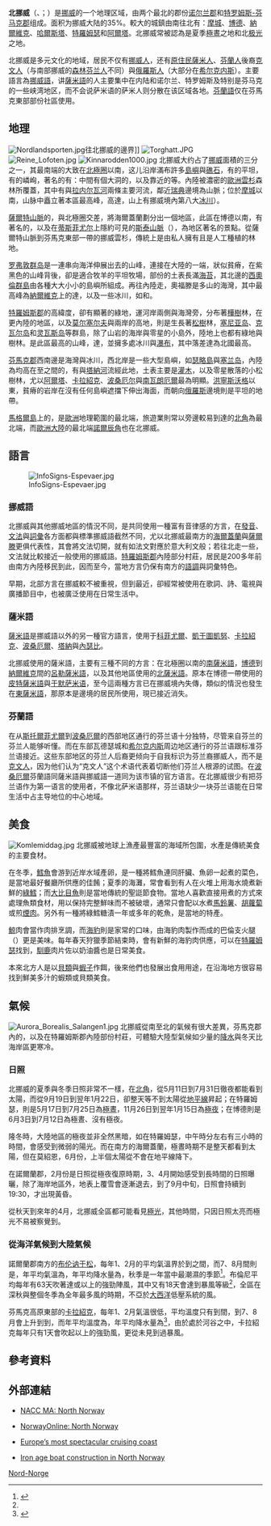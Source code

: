 {{noteTA
|1=zh-cn:煙肉; zh-hk:煙肉; zh-tw:培根;
|2=zh-cn:奶油酱; zh-hk:忌廉醬; zh-tw:奶油醬;
}}
{{Infobox settlement
| name = {{PAGENAME}}
| native_name = {{lang|nb|Nord-Norge}}<br/>{{lang|nn|Nord-Noreg}}
| other_name = {{lang|se|Davvi-Norga}}
| image_skyline = Tommerasfjorden-tysfjorden-ofoten-nordland.jpg
| imagesize = 250px
| image_caption = {{le|蒂斯峡湾|Tysfjorden}}的一个分支
| image_map =Nord-Norge in Norway.svg
| map_caption = {{PAGENAME}}在[[挪威|挪威]]的位置
| settlement_type = 地理區域
| subdivision_type = 國家
| subdivision_name = {{NOR}}
| subdivision_type1 = [[挪威行政區劃|区内郡份]]
| subdivision_name1 = * [[諾爾蘭郡|諾爾蘭郡]]
* [[特罗姆斯-芬马克郡|特罗姆斯-芬马克郡]]
| seat_type = 重要城市
| seat = 
* [[摩城|摩城]]
* [[博德|博德]]
* [[納爾維克|納爾維克]]
* [[哈爾斯塔|哈爾斯塔]]
* [[特羅姆瑟|特羅姆瑟]]
* [[阿爾塔_(挪威)|阿爾塔]]
* [[亨墨菲斯|亨墨菲斯]]
| area_total_km2 = 112951
| population_as_of = 2015年1月1日
| population_total = 480740
| population_density_km2 = auto
| timezone =[[歐洲中部時間|歐洲中部時間]]
| utc_offset = +1
| timezone_DST = [[歐洲中部夏令時間|歐洲中部夏令時間]]
| utc_offset_DST = +2
| blank_name = [[人均生產總值|人均生產總值]]
| blank_info = [[挪威克朗|NOK]]$58000
| blank2_name = 生產總值
| blank2_info = [[挪威克朗|NOK]]$2億7千萬
}}
'''北挪威'''（{{lang-nb|Nord-Norge}}、{{lang-nn|Nord-Noreg}}；{{lang-se|Davvi-Norga}}）是[[挪威|挪威]]的一个地理区域，由两个最北的郡份[[诺尔兰郡|诺尔兰郡]]和[[特罗姆斯-芬马克郡|特罗姆斯-芬马克郡]]组成。面积为挪威大陆的35%。較大的城鎮由南往北有：[[摩城|摩城]]、[[博德|博德]]、[[納爾維克|納爾維克]]、[[哈爾斯塔|哈爾斯塔]]、[[特羅姆瑟|特羅姆瑟]]和[[阿爾塔_(挪威)|阿爾塔]]。北挪威常被認為是夏季[[極晝|極晝]]之地和北[[极光|极光]]之地。

北挪威是多元文化的地域，居民不仅有[[挪威人|挪威人]]，还有[[原住民|原住民]][[薩米人|薩米人]]、[[芬蘭人|芬蘭人]]後裔[[克文人|克文人]]（与南部挪威的[[森林芬兰人|森林芬兰人]]不同）與[[俄羅斯人|俄羅斯人]]（大部分在[[希尔克内斯|希尔克内斯]]）。主要語言為[[挪威語|挪威語]]，讲[[薩米語|薩米語]]的人主要集中在内陆和诺尔兰、特罗姆斯及特别是芬马克的一些峡湾地区，而不会说萨米语的萨米人则分散在该区域各地。[[芬蘭語|芬蘭語]]仅在芬馬克東部部份社區使用。

== 地理 ==
[[File:Nordlandsporten.jpg|thumb]]往北挪威的邊界]]
[[File:Torghatt.JPG|thumb]]
[[File:Reine_Lofoten.jpg|thumb]]
[[File:Kinnarodden1000.jpg|thumb]]
北挪威大约占了[[挪威|挪威]]面積的三分之一，其最南端的{{link-no|海爾蓋蘭|Helgeland}}大致在[[北極圈|北極圈]]以南，这儿沿岸滿布許多[[島嶼|島嶼]]與[[礁石|礁石]]，有的平坦，有的嶙峋，著名的有：中間有個大洞的{{le|托格哈特山|Torghatten}}，以及靠近{{le|桑內舍恩|Sandnessjøen}}的{{le|七姐妹山|De syv søstre}}等。內陸被濃密的[[歐洲雲杉|歐洲雲杉]]森林所覆蓋，其中有{{le|韋伏斯納河|Vefsna}}與[[拉内尔瓦河|拉内尔瓦河]]兩條主要河流，鄰近[[瑞典|瑞典]]邊境為山脈；位於[[摩城|摩城]]以南，{{le|奧克斯廷丹|Okstindan}}山脉中矗立著本區最高峰{{le|奥克斯科尔滕|Oksskolten}}，高達{{Convert|1915|m|ft|0}}，山上有挪威境內第八大[[冰川|冰川]]{{le|奧克斯廷布伦|Okstindbreen}}）。

[[薩爾特山脈|薩爾特山脈]]的{{link-no|斯瓦爾蒂森冰川|Svartisen}}，與北極圈交差，將海爾蓋蘭劃分出一個{{link-no|薩爾滕|Salten}}地區，此區在博德以南，有著名的{{tsl|no|Børvasstindan|伯爾瓦斯山脈}}，以及在[[蒂斯菲尤尔|蒂斯菲尤尔]]上隱約可見的[[斯特峰|斯泰山脈]]（{{lang|no|Stetinden}}），為{{le|奧福滕|Ofoten}}地区著名的景點。從薩爾特山脈到芬馬克東部一帶的挪威雲杉，傳統上是由私人擁有且是人工種植的林地。

[[罗弗敦群岛|罗弗敦群岛]]是一連串向海洋伸展出去的山峰，連接在大陸的一端，狀似貧瘠，在紫黑色的山峰背後，卻是適合牧羊的平坦牧場，部份的土表長滿[[海苔|海苔]]，其北邊的[[西奧倫群島|西奧倫群島]]由各種大大小小的島嶼所組成。再往內陸走，奧福滕是多山的海灣，其中最高峰為[[納爾維克|納爾維克]]上的{{tsl|en|Storsteinfjellet|斯托爾斯廷山脈}}達{{convert|1894|m|ft|0}}，以及一些冰川，如{{le|弗罗斯蒂森冰川|Frostisen}}和{{tsl|no|Blåisen|布洛冰川}}。

[[特羅姆斯郡|特羅姆斯郡]]的高緯度，卻有顯著的綠地，運河岸兩側與海灣旁，分布著[[樺樹|樺樹]]林，在更內陸的地區，以及[[莫尔塞尔夫|莫尔塞尔夫]]與{{link-no|雷薩河|Reisaelva}}兩岸的高地，則是生長著[[松樹|松樹]]林，[[塞尼亚岛|塞尼亚岛]]、[[克瓦尔岛|克瓦尔岛]]和[[灵瓦斯岛|灵瓦斯岛]]等群島，除了山岩的海岸與零星的小島外，陸地上也都有綠地與樹林。{{tsl|no|Lyngsalpan|林薩潘山脈}}是此區最高的山峰，達{{convert|1833|m|ft|0}}，並擁多處冰川與[[瀑布|瀑布]]，其中{{link-no|莫利斯瀑布|Mollisfossen}}落差達{{convert|269|m|ft|0}}為北國最高。

[[芬馬克郡|芬馬克郡]]西南邊是海灣與冰川，西北岸是一些大型島嶼，如[[瑟略島|瑟略島]]與[[塞兰岛|塞兰岛]]，內陸為均高在{{convert|300|m|ft|0}}至{{convert|400|m|ft|0}}之間的{{le|芬馬克高原|Finnmarksvidda}}，有{{le|阿爾塔河|Altaelva}}與[[塔納河_(挪威)|塔納河]]流經此地，土表主要是[[灌木|灌木]]，以及零星散落的小松樹林，尤以[[阿爾塔|阿爾塔]]、[[卡拉紹克|卡拉紹克]]、[[波桑厄尔|波桑厄尔]]與[[南瓦朗厄爾|南瓦朗厄爾]]最為明顯。[[洪寧斯沃格|洪寧斯沃格]]以東，貧瘠的岩岸在沒有任何島嶼遮擋下伸出海面，而朝向[[俄羅斯|俄羅斯]]邊境則是平坦的地帶。

[[馬格爾島|馬格爾島]]上的{{link-no|克尼夫謝洛登角|Knivskjelodden}}，是[[歐洲|歐洲]]地理範圍的最北端，旅遊業則常以旁邊較易到達的[[北角_(挪威)|北角]]為最北端，而[[歐洲大陸|歐洲大陸]]的最北端[[諾爾辰角|諾爾辰角]]也在北挪威。

== 語言 ==
[[File:InfoSigns-Espevaer.jpg|thumb]]
=== 挪威語 ===
北挪威與其他挪威地區的情況不同，是共同使用一種富有音律感的方言，在[[發音|發音]]、[[文法|文法]]與[[詞彙|詞彙]]各方面都與標準挪威語截然不同，尤以北挪威最南方的[[海爾蓋蘭|海爾蓋蘭]]與[[薩爾滕|薩爾滕]]更俱代表性，其會將文法切開，就有如法文對應於意大利文般；若往北走一些，文法就比較接近一般使用的挪威語。[[特羅姆斯郡|特羅姆斯郡]]內陸部分村莊，居民是200多年前由南方內陸移民到此，因而至今，當地方言仍保有南方的[[語調|語調]]與詞彙特色。

早期，北部方言在挪威較不被重視，但到最近，卻經常被使用在歌詞、詩、電視與廣播節目中，也被廣泛使用在日常生活中。

=== 薩米語 ===
[[薩米語|薩米語]]是挪威語以外的另一種官方語言，使用于[[科菲尤爾|科菲尤爾]]、[[凱于圖凱努|凱于圖凱努]]、[[卡拉紹克|卡拉紹克]]、[[波桑厄爾|波桑厄爾]]、[[塔納_(挪威)|塔納]]與[[內瑟比|內瑟比]]。

北挪威使用的薩米語，主要有三種不同的方言：在北極圈以南的[[南薩米語|南薩米語]]，[[博德|博德]]到[[納爾維克|納爾維克]]間的[[呂勒薩米語|呂勒薩米語]]，以及其他地區使用的[[北薩米語|北薩米語]]。原本在博德一帶使用的[[皮特薩米語|皮特薩米語]]與[[于默萨米语|于默萨米语]]，至今這兩種方言已在挪威境內失傳，類似的情況也發生在[[斯科爾特薩米語|東薩米語]]，那原本是邊境的{{link-no|內伊登|Neiden}}居民所使用，現已接近消失。

=== 芬蘭語 ===
在从[[斯托爾菲尤爾|斯托爾菲尤爾]]到[[波桑厄爾|波桑厄爾]]的西部地区通行的芬兰语十分独特，尽管来自芬兰的芬兰人能够听懂。而在东部瓦德瑟城和[[希尔克内斯|希尔克内斯]]周边地区通行的芬兰语跟标准芬兰语接近。这些东部地区的芬兰人后裔更倾向于自我标识为芬兰裔挪威人，而不是[[克文人|克文人]]，因为他们认为“克文人”这个术语代表着切断他们芬兰人根源的试图。在[[波桑厄爾|波桑厄爾]]芬蘭語同薩米語與挪威語一道同为该市镇的官方语言。在北挪威很少有把芬兰语作为第一语言的使用者，不像北萨米语那样，芬兰语缺少一块芬兰语能在日常生活中占主导地位的中心地域。

== 美食 ==
[[File:Komlemiddag.jpg|thumb]]
北挪威被地球上漁產最豐富的海域所包圍，水產是傳統美食的主要食材。

在冬季，[[鱈魚|鱈魚]]會游到近岸水域產卵，{{tsl|no|Mølje|莫耶 (料理)|莫耶}}是一種將鱈魚連同肝臟、魚卵一起煮的菜色，是當地最好餐廳所供應的佳餚；夏季的海灘，常會看到有人在火堆上用海水燒煮新鮮的[[綠鱈|綠鱈]]；而[[大比目魚|大比目魚]]則是當地傳統的聖誔節食物。當地人喜歡直接用煮的方式來處理魚類食材，用以保持完整鮮味而不被破壞，通常只會配以水煮[[馬鈴薯|馬鈴薯]]、[[胡蘿蔔|胡蘿蔔]]或煎[[煙肉|煙肉]]。另外有一種將綠鱈糖漬一年或多年的{{tsl|no|gammelsei|甘梅爾釋}}乾魚，是當地的特產。

[[鯨|鯨]]肉會當作肉排烹調，而[[海豹|海豹]]則是家常的口味，由海豹肉製作而成的巴倫支火腿（{{lang|en|Barents ham}}）更是美味。每年春天狩獵季節結束時，會有新鮮的海豹肉供應，可以在[[特羅姆瑟|特羅姆瑟]]找到，[[馴鹿|馴鹿]]肉片佐以奶油醬也是日常美食。

本來北方人是以[[貝類|貝類]]與[[蝦|蝦子]]作餌，後來他們也發展出食用用途，在沿海地方很容易找到鮮美多汁的蝦類或貝類美食。

== 氣候 ==
[[File:Aurora_Borealis_Salangen1.jpg|thumb]]
北挪威從南至北的氣候有很大差異，芬馬克郡內的{{le|芬馬克高原|Finnmarksvidda}}，以及在特羅姆斯郡內陸部份村莊，可體驗大陸型氣候如少量的[[降水|降水]]與冬天比海岸區更寒冷。

=== 日照 ===
北挪威的夏季與冬季日照非常不一樣，在[[北角_(挪威)|北角]]，從5月11日到7月31日徹夜都能看到太陽，而從9月19日到翌年1月22日，卻整天等不到太陽從[[地平線|地平線]]昇起；在特羅姆瑟，則是5月17日到7月25日為[[極晝|極晝]]，11月26日到翌年1月15日為[[極夜|極夜]]；在博德則是6月3日到7月12日為極晝、沒有極夜。

隆冬時，大陸地區的極夜並非全然黑暗，如在特羅姆瑟，中午時分左右有三小時的時間，會感受到微弱的陽光。而在南方的海爾蓋蘭，極晝時期不是整天都看到太陽，但在莫紹恩，6月份，上半個太陽從不會在地平線降下。

在諾爾蘭郡，2月份是日照從極夜復原時期，3、4月開始感受到長時間的日照曝曬，除了海岸地區外，地表上覆雪會逐漸退去，到了9月中旬，日照會持續到19:30，才出現黃昏。

從秋天到來年的4月，北挪威全區都可能看見[[極光|極光]]，其他時間，只因日照太亮而極光不易被察覺到。

=== 從海洋氣候到大陸氣候 ===
諾爾蘭郡南方的[[布伦讷于松|布伦讷于松]]，每年1、2月的平均氣溫界於{{convert|-1|.C|.F|1}}到{{convert|-0.6|.C|.F|1}}之間，而7、8月間則是{{convert|13|.C|.F|0}}，年平均氣溫為{{convert|5.6|.C|.F|1}}，年平均降水量為{{convert|1510|mm|in|0}}，秋季是一年當中最潮濕的季節<ref name=kommuner_B>{{cite web |url=http://met.no/observasjoner/nordland/normaler_for_kommune_1813.html?kommuner |title=Normaler for Brønnøy |language=no |work=Meteorologisk institutt |accessdate=2008-10-11 |deadurl=yes |archiveurl=https://web.archive.org/web/20060308231342/http://met.no/observasjoner/nordland/normaler_for_kommune_1813.html?kommuner |archivedate=2006-03-08 }}</ref>。布倫尼平均每年有63天吹著達{{convert|22|knot|m:s|0}}或以上的強勁陣風，其中又有18天會達到{{convert|34|knot|m:s|0}}暴風等級<ref name=kommuner_B/>，全區在深秋與整個冬季為全年最多風的時期，不亞於[[大西洋|大西洋]]低壓系統的風。

芬馬克高原東部的[[卡拉紹克|卡拉紹克]]，每年1、2月氣溫很低，平均溫度只有{{convert|-17|.C|.F|0}}到{{convert|-15|.C|.F|0}}間，到7、8月會上升到{{convert|11|.C|.F|0}}到{{convert|13|.C|.F|0}}，而年平均溫度為{{convert|-2.4|.C|.F|1}}，年平均降水量為{{convert|366|mm|in|0}}<ref name=kommuner_K>{{cite web |url=http://met.no/observasjoner/finnmark/normaler_for_kommune_2021.html?kommuner |title=Normaler for Karasjohka-Karasjok |language=no |work=Meteorologisk institutt |accessdate=2008-10-15 |deadurl=yes |archiveurl=https://web.archive.org/web/20071120082628/http://met.no/observasjoner/finnmark/normaler_for_kommune_2021.html?kommuner |archivedate=2007-11-20 }}</ref>，由於處於河谷之中，卡拉紹克每年只有1天會吹起{{convert|22|knot|m:s|0}}以上的強勁風，更從未見到過暴風。

== 參考資料 ==
{{reflist}}

== 外部連結 ==
* {{en icon}}[https://web.archive.org/web/20070928051403/http://www.naccma.org/norway/north.asp NACC MA: North Norway]
* {{en icon}}[https://web.archive.org/web/20080513001428/http://www.norwayonline.no/?cat=44 NorwayOnline: North Norway]
* {{en icon}}[https://web.archive.org/web/20060811232828/http://www.myronarms.com/articles-3.htm Europe<nowiki>’</nowiki>s most spectacular cruising coast]
* {{no icon}}[https://web.archive.org/web/20060404224120/http://www.imv.uit.no/ommuseet/enheter/ark/forskning_Botkonstruksjon.htm Iron age boat construction in North Norway]

[[Category:挪威分區|Nord-Norge]]